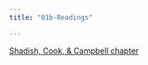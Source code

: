 ```yaml
---
title: "01b-Readings"

---
```


[Shadish, Cook, & Campbell chapter](/readings_pdf/ShadishCookCampbellExperimental2002_chapter2.pdf)
